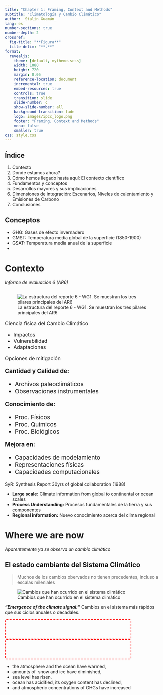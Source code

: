 ```yaml
---
title: "Chapter 1: Framing, Context and Methods"
subtitle: "Climatología y Cambio Climático"
author: _Stalin Guamán_
lang: es
number-sections: true
number-depth: 2
crossref:
  fig-title: "**Figura**"
  title-delim: "**.**"
format: 
  revealjs:
    theme: [default, mytheme.scss]
    width: 1080
    height: 720
    margin: 0.05
    reference-location: document
    incremental: true
    embed-resources: true
    controls: true
    transition: slide
    slide-number: c
    show-slide-number: all
    background-transition: fade
    logo: images/ipcc_logo.png
    footer: "Framing, Context and Methods"
    menu: false
    smaller: true
css: style.css
---
```


## Índice {.unnumbered}

::: {.nonincremental}

1. Contexto
1. Dónde estamos ahora?
1. Cómo hemos llegado hasta aquí: El contexto científico
1. Fundamentos y conceptos
1. Desarrollos mayores y sus implicaciones
1. Dimensiones de integración: Escenarios, Niveles de calentamiento y Emisiones de Carbono
1. Conclusiones

:::

## Conceptos

- GHG: Gases de efecto invernadero
- GMST: Temperatura media global de la superficie (1850-1900)
- GSAT: Temperatura media anual de la superficie
- 

# Contexto {transition="zoom"}

_Informe de evaluación 6 (AR6)_

## {.unnumbered auto-animate=true auto-animate-easing="ease-in-out"}

![La estructura del reporte 6 - WG1. Se muestran los tres pilares principales del AR6](images/str_ar6.png){#fig-str_ar6}

::: {.absolute top=180 left=250 style="font-size: 12pt;"}
Ciencia física del Cambio Climático
:::


::: {.nonincremental .absolute top=5 left=230 style="font-size: 12pt;"}

- Impactos
- Vulnerabilidad
- Adaptaciones

:::


::: {.absolute top=20 left=715 style="font-size: 12pt;"}

Opciones de mitigación

:::


::: {.nonincremental .fragment .absolute top=220 left=820 style="font-size: 14pt;"}

**Cantidad y Calidad de:**

- Archivos paleoclimáticos
- Observaciones instrumentales

:::


::: {.nonincremental .fragment .absolute top=330 left=820 style="font-size: 14pt;"}

**Conocimiento de:**

- Proc. Físicos
- Proc. Químicos
- Proc. Biológicos

:::


::: {.nonincremental .fragment .absolute top=480 left=820 style="font-size: 14pt;"}

**Mejora en:**

- Capacidades de modelamiento
- Representaciones físicas
- Capacidades computacionales
:::

::: {.notes}

SyR: Synthesis Report
30yrs of global collaboration (1988)

- **Large scale:** Climate information from global to continental or ocean scales
- **Process Understanding:** Procesos fundamentales de la tierra y sus componentes 
- **Regional information:** Nuevo conocimiento acerca del clima regional

:::

# Where we are now

*Aparentemente ya se observa un cambio climático*

## El estado cambiante del Sistema Climático

> Muchos de los cambios obervados no tienen precedentes, incluso a escalas mileniales

![Cambios que han ocurrido en el sistema climático](images/changes.png){#fig-changes}

***"Emergence of the climate signal:"*** Cambios en el sistema más rápidos que sus ciclos anuales o decadales.
  
::: {.nonincremental .fragment style="font-size: 14pt;"}

::: {style="border-style: dashed; border-width: 2px; border-color: red; border-radius:5px; width: 400px; height: 60px;".absolute top=232 left=460}

:::

::: {style="border-style: dashed; border-width: 2px; border-color: red; border-radius:5px; width: 400px; height: 60px;".absolute top=350 left=460}
 
:::

:::

::: {.notes}
- the atmosphere and the ocean have warmed, 
- amounts of  snow and ice have diminished, 
- sea level has risen.
- ocean has acidified, its oxygen content has declined, 
- and atmospheric concentrations of GHGs have increased
:::


